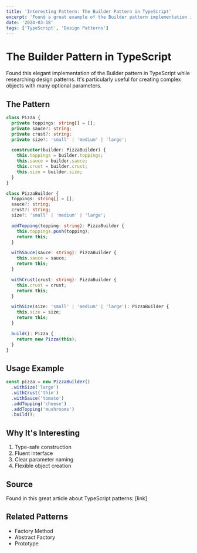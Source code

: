 ```yaml
---
title: 'Interesting Pattern: The Builder Pattern in TypeScript'
excerpt: 'Found a great example of the Builder pattern implementation in TypeScript that simplifies complex object creation.'
date: '2024-03-18'
tags: ['TypeScript', 'Design Patterns']
---
```


# The Builder Pattern in TypeScript

Found this elegant implementation of the Builder pattern in TypeScript while researching design patterns. It's particularly useful for creating complex objects with many optional parameters.

## The Pattern

```typescript
class Pizza {
  private toppings: string[] = [];
  private sauce?: string;
  private crust?: string;
  private size?: 'small' | 'medium' | 'large';

  constructor(builder: PizzaBuilder) {
    this.toppings = builder.toppings;
    this.sauce = builder.sauce;
    this.crust = builder.crust;
    this.size = builder.size;
  }
}

class PizzaBuilder {
  toppings: string[] = [];
  sauce?: string;
  crust?: string;
  size?: 'small' | 'medium' | 'large';

  addTopping(topping: string): PizzaBuilder {
    this.toppings.push(topping);
    return this;
  }

  withSauce(sauce: string): PizzaBuilder {
    this.sauce = sauce;
    return this;
  }

  withCrust(crust: string): PizzaBuilder {
    this.crust = crust;
    return this;
  }

  withSize(size: 'small' | 'medium' | 'large'): PizzaBuilder {
    this.size = size;
    return this;
  }

  build(): Pizza {
    return new Pizza(this);
  }
}
```

## Usage Example

```typescript
const pizza = new PizzaBuilder()
  .withSize('large')
  .withCrust('thin')
  .withSauce('tomato')
  .addTopping('cheese')
  .addTopping('mushrooms')
  .build();
```

## Why It's Interesting

1. Type-safe construction
2. Fluent interface
3. Clear parameter naming
4. Flexible object creation

## Source
Found in this great article about TypeScript patterns: [link]

## Related Patterns
- Factory Method
- Abstract Factory
- Prototype 